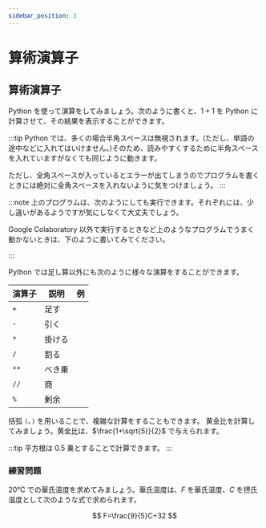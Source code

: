 ```yaml
---
sidebar_position: 3
---
```



# 算術演算子

## 算術演算子

Python を使って演算をしてみましょう。次のように書くと、$1+1$ を Python に計算させて、その結果を表示することができます。

<ViewSource path="/expressions/sum.ipynb" />

:::tip
Python では、多くの場合半角スペースは無視されます。(ただし、単語の途中などに入れてはいけません。)そのため、読みやすくするために半角スペースを入れていますがなくても同じように動きます。

ただし、全角スペースが入っているとエラーが出てしまうのでプログラムを書くときには絶対に全角スペースを入れないように気をつけましょう。
:::

:::note
上のプログラムは、次のようにしても実行できます。それぞれには、少し違いがあるようですが気にしなくて大丈夫でしょう。

Google Colaboratory 以外で実行するときなど上のようなプログラムでうまく動かないときは、下のように書いてみてください。

<ViewSource path="/expressions/print_sum.ipynb" />
:::

Python では足し算以外にも次のように様々な演算をすることができます。

| 演算子 | 説明   | 例                                                 |
| ------ | ------ | -------------------------------------------------- |
| `+`    | 足す   | <ViewSource path="/expressions/sum.ipynb" />       |
| `-`    | 引く   | <ViewSource path="/expressions/sub.ipynb" />       |
| `*`    | 掛ける | <ViewSource path="/expressions/multi.ipynb" />     |
| `/`    | 割る   | <ViewSource path="/expressions/div.ipynb" />       |
| `**`   | べき乗 | <ViewSource path="/expressions/exp.ipynb" />       |
| `//`   | 商     | <ViewSource path="/expressions/quotient.ipynb" />  |
| `%`    | 剰余   | <ViewSource path="/expressions/remainder.ipynb" /> |

括弧 `(`、`)` を用いることで、複雑な計算をすることもできます。
黄金比を計算してみましょう。黄金比は、$\frac{1+\sqrt{5}}{2}$ で与えられます。

<ViewSource path="/expressions/golden_ratio.ipynb" />

:::tip
平方根は 0.5 乗とすることで計算できます。
:::

### 練習問題

20℃ での華氏温度を求めてみましょう。華氏温度は、$F$ を華氏温度、$C$ を摂氏温度として次のような式で求められます。

$$
F=\frac{9}{5}C+32
$$

<Answer>
  <ViewSource path="/expressions/to_fahrenheit.ipynb" />
</Answer>
